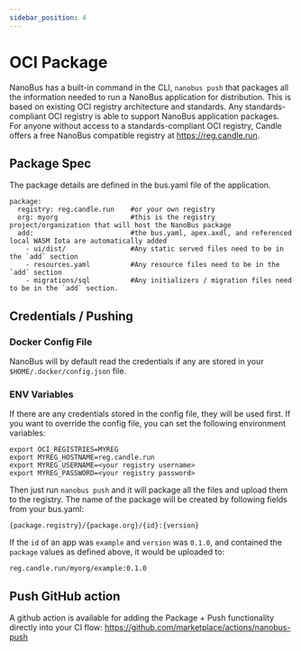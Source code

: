 ```yaml
---
sidebar_position: 4
---
```


# OCI Package

NanoBus has a built-in command in the CLI, `nanobus push` that packages all the 
information needed to run a NanoBus application for distribution. This is based on existing 
OCI registry architecture and standards. Any standards-compliant OCI registry is able to support 
NanoBus application packages. For anyone without access to a standards-compliant OCI registry, Candle
offers a free NanoBus compatible registry at https://reg.candle.run.

## Package Spec

The package details are defined in the bus.yaml file of the application.

```
package:
  registry: reg.candle.run    #or your own registry
  org: myorg                  #this is the registry project/organization that will host the NanoBus package
  add:                        #the bus.yaml, apex.axdl, and referenced local WASM Iota are automatically added
    - ui/dist/                #Any static served files need to be in the `add` section
    - resources.yaml          #Any resource files need to be in the `add` section
    - migrations/sql          #Any initializers / migration files need to be in the `add` section.
```

## Credentials / Pushing

### Docker Config File
NanoBus will by default read the credentials if any are stored in your `$HOME/.docker/config.json` file.

### ENV Variables
If there are any credentials stored in the config file, they will be used first.  If you want to override the config file, you can set the following environment variables:
```
export OCI_REGISTRIES=MYREG
export MYREG_HOSTNAME=reg.candle.run
export MYREG_USERNAME=<your registry username>
export MYREG_PASSWORD=<your registry password>
```

Then just run `nanobus push` and it will package all the files and upload them to the registry.  The name of the package will be created by following fields from your bus.yaml:

```
{package.registry}/{package.org}/{id}:{version}
```
If the `id` of an app was `example` and `version` was `0.1.0`, and contained the `package` values as defined above, it would be uploaded to:
```
reg.candle.run/myorg/example:0.1.0
```

## Push GitHub action

A github action is available for adding the Package + Push functionality directly into your CI flow: https://github.com/marketplace/actions/nanobus-push
